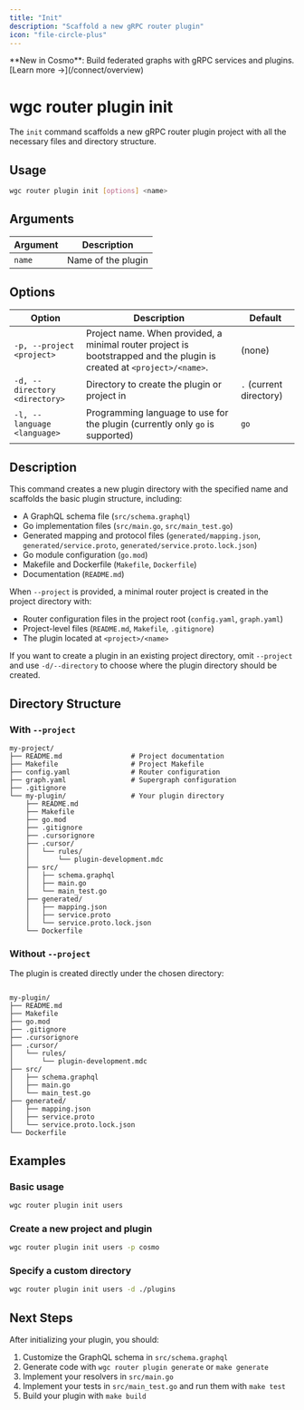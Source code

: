 ```yaml
---
title: "Init"
description: "Scaffold a new gRPC router plugin"
icon: "file-circle-plus"
---
```

<Card title="🚀 Introducing Cosmo Connect" icon="plug" href="/connect/overview">
  **New in Cosmo**: Build federated graphs with gRPC services and plugins. 
  [Learn more →](/connect/overview)
</Card>


# wgc router plugin init

The `init` command scaffolds a new gRPC router plugin project with all the necessary files and directory structure.

## Usage

```bash
wgc router plugin init [options] <name>
```

## Arguments

| Argument | Description        |
| -------- | ------------------ |
| `name`   | Name of the plugin |

## Options

| Option                        | Description                                                                                                            | Default                 |
| ----------------------------- | ---------------------------------------------------------------------------------------------------------------------- | ----------------------- |
| `-p, --project <project>`     | Project name. When provided, a minimal router project is bootstrapped and the plugin is created at `<project>/<name>`. | (none)                  |
| `-d, --directory <directory>` | Directory to create the plugin or project in                                                                           | `.` (current directory) |
| `-l, --language <language>`   | Programming language to use for the plugin (currently only `go` is supported)                                          | `go`                    |

## Description

This command creates a new plugin directory with the specified name and scaffolds the basic plugin structure, including:

- A GraphQL schema file (`src/schema.graphql`)
- Go implementation files (`src/main.go`, `src/main_test.go`)
- Generated mapping and protocol files (`generated/mapping.json`, `generated/service.proto`, `generated/service.proto.lock.json`)
- Go module configuration (`go.mod`)
- Makefile and Dockerfile (`Makefile`, `Dockerfile`)
- Documentation (`README.md`)

When `--project` is provided, a minimal router project is created in the project directory with:

- Router configuration files in the project root (`config.yaml`, `graph.yaml`)
- Project-level files (`README.md`, `Makefile`, `.gitignore`)
- The plugin located at `<project>/<name>`

If you want to create a plugin in an existing project directory, omit `--project` and use `-d/--directory` to choose where the plugin directory should be created.

## Directory Structure

### With `--project`

```
my-project/
├── README.md                 # Project documentation
├── Makefile                  # Project Makefile
├── config.yaml               # Router configuration
├── graph.yaml                # Supergraph configuration
├── .gitignore
└── my-plugin/                # Your plugin directory
    ├── README.md
    ├── Makefile
    ├── go.mod
    ├── .gitignore
    ├── .cursorignore
    ├── .cursor/
    │   └── rules/
    │       └── plugin-development.mdc
    ├── src/
    │   ├── schema.graphql
    │   ├── main.go
    │   └── main_test.go
    ├── generated/
    │   ├── mapping.json
    │   ├── service.proto
    │   └── service.proto.lock.json
    └── Dockerfile
```

### Without `--project`

The plugin is created directly under the chosen directory:

```

my-plugin/
├── README.md
├── Makefile
├── go.mod
├── .gitignore
├── .cursorignore
├── .cursor/
│   └── rules/
│       └── plugin-development.mdc
├── src/
│   ├── schema.graphql
│   ├── main.go
│   └── main_test.go
├── generated/
│   ├── mapping.json
│   ├── service.proto
│   └── service.proto.lock.json
└── Dockerfile
```

## Examples

### Basic usage

```bash
wgc router plugin init users
```

### Create a new project and plugin

```bash
wgc router plugin init users -p cosmo
```

### Specify a custom directory

```bash
wgc router plugin init users -d ./plugins
```

## Next Steps

<CardGroup>
  <Card title="Build Plugin" icon="hammer" href="/cli/router/plugin/build" horizontal/>
  <Card title="Test Plugin" icon="vial" href="/cli/router/plugin/test" horizontal/>
</CardGroup>

After initializing your plugin, you should:

1. Customize the GraphQL schema in `src/schema.graphql`
2. Generate code with `wgc router plugin generate` or `make generate`
3. Implement your resolvers in `src/main.go`
4. Implement your tests in `src/main_test.go` and run them with `make test`
5. Build your plugin with `make build` 
